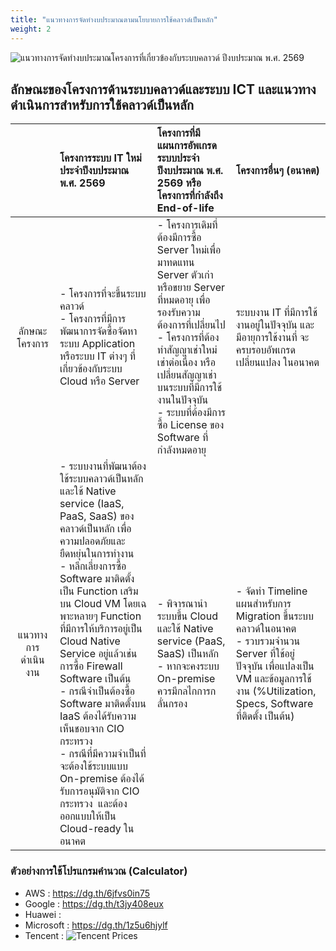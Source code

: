 ```yaml
---
title: "แนวทางการจัดทำงบประมาณตามนโยบายการใช้คลาวด์เป็นหลัก"
weight: 2
---
```


![แนวทางการจัดทำงบประมาณโครงการที่เกี่ยวข้องกับระบบคลาวด์ ปีงบประมาณ พ.ศ. 2569](../../../assets/images/cloud-budget-69.png)

## ลักษณะของโครงการด้านระบบคลาวด์และระบบ ICT และแนวทางดำเนินการสำหรับการใช้คลาวด์เป็นหลัก

| | โครงการระบบ IT ใหม่ ประจำปีงบประมาณ พ.ศ. 2569 | โครงการที่มีแผนการอัพเกรดระบบประจำปีงบประมาณ พ.ศ. 2569 หรือโครงการที่กำลังถึง End-of-life | โครงการอื่นๆ (อนาคต) |
| :---: | :--- | :--- | :--- |
| ลักษณะโครงการ | - โครงการที่จะขึ้นระบบคลาวด์<br />- โครงการที่มีการพัฒนาการจัดซื้อจัดหาระบบ Application หรือระบบ IT ต่างๆ ที่เกี่ยวข้องกับระบบ Cloud หรือ Server | - โครงการเดิมที่ต้องมีการซื้อ Server ใหม่เพื่อมาทดแทน Server ตัวเก่า  หรือขยาย Server ที่หมดอายุ เพื่อรองรับความต้องการที่เปลี่ยนไป<br />- โครงการที่ต้องทำสัญญาเช่าใหม่ เช่าต่อเนื่อง หรือเปลี่ยนสัญญาเช่า บนระบบที่มีการใช้งานในปัจจุบัน<br />- ระบบที่ต้องมีการซื้อ License ของ Software ที่กำลังหมดอายุ | ระบบงาน IT ที่มีการใช้งานอยู่ในปัจจุบัน และมีอายุการใช้งานที่ จะครบรอบอัพเกรด เปลี่ยนแปลง ในอนาคต |
| แนวทางการดำเนินงาน | - ระบบงานที่พัฒนาต้องใช้ระบบคลาวด์เป็นหลัก และใช้ Native service (IaaS, PaaS, SaaS) ของคลาวด์เป็นหลัก เพื่อความปลอดภัยและยืดหยุ่นในการทำงาน<br />- หลีกเลี่ยงการซื้อ Software มาติดตั้งเป็น Function เสริม บน Cloud VM โดยเฉพาะหลายๆ Function ที่มีการให้บริการอยู่เป็น Cloud Native Service อยู่แล้วเช่น การซื้อ Firewall Software เป็นต้น<br />- กรณีจำเป็นต้องซื้อ Software มาติดตั้งบน IaaS ต้องได้รับความเห็นชอบจาก CIO กระทรวง<br />- กรณีที่มีความจำเป็นที่จะต้องใช้ระบบแบบ On-premise ต้องได้รับการอนุมัติจาก CIO กระทรวง  และต้องออกแบบให้เป็น Cloud-ready ในอนาคต | - พิจารณานำระบบขึ้น Cloud และใช้ Native service (PaaS, SaaS) เป็นหลัก<br />- หากจะคงระบบ On-premise ควรมีกลไกการกลั่นกรอง | - จัดทำ Timeline แผนสำหรับการ Migration ขึ้นระบบคลาวด์ในอนาคต<br />- รวบรวมจำนวน Server ที่ใช้อยู่ปัจจุบัน เพื่อแปลงเป็น VM และข้อมูลการใช้งาน (%Utilization, Specs, Software ที่ติดตั้ง เป็นต้น) |

### ตัวอย่างการใช้โปรแกรมคำนวณ (Calculator)

* AWS : https://dg.th/6jfvs0in75 
* Google : https://dg.th/t3jy408eux
* Huawei : 
* Microsoft : https://dg.th/1z5u6hjylf 
* Tencent : ![Tencent Prices](@asets/files/cloud_tencent_prices.jpg)


